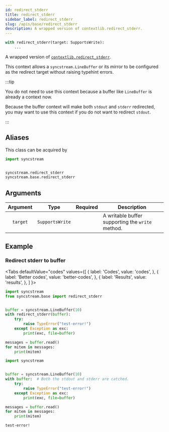 ```yaml
---
id: redirect_stderr
title: redirect_stderr
sidebar_label: redirect_stderr
slug: /apis/base/redirect_stderr
description: A wrapped version of contextlib.redirect_stderr.
---
```






<APITopBar
  type="class"
  isPrivate={true}
  isContext={true}
  source="base.redirect_stderr"
/>

```python
with redirect_stderr(target: SupportsWrite):
    ...
```

A wrapped version of [`contextlib.redirect_stderr`<IconExternalLink/>][link-restderr].

This context allows a `syncstream.LineBuffer` or its mirror to be configured as
the redirect target without raising typehint errors.

:::tip

You do not need to use this context because a buffer like `LineBuffer` is already a context now.

Because the buffer context will make both `stdout` and `stderr` redirected, you may want to use this context if you do not want to redirect `stdout`.

:::

## Aliases

This class can be acquired by

```python
import syncstream


syncstream.redirect_stderr
syncstream.base.redirect_stderr
```

## Arguments

| Argument |      Type       |             Required              | <center>Description</center>                     |
| :------: | :-------------: | :-------------------------------: | :----------------------------------------------- |
| `target` | `SupportsWrite` | <InlineIcon icon={vsiCheckIcon}/> | A writable buffer supporting the `write` method. |

## Example

### <IconObjType type="term"/> Redirect stderr to buffer

<Tabs
  defaultValue="codes"
  values={[
    { label: 'Codes', value: 'codes', },
    { label: 'Better codes', value: 'better-codes', },
    { label: 'Results', value: 'results', },
  ]
}>

<TabItem value="codes">

```python showLineNumbers title="use_this_function.py"
import syncstream
from syncstream.base import redirect_stderr


buffer = syncstream.LineBuffer(10)
with redirect_stderr(buffer):
    try:
        raise TypeError("test-error!")
    except Exception as exc:
        print(exc, file=buffer)

messages = buffer.read()
for mitem in messages:
    print(mitem)
```

</TabItem>

<TabItem value="better-codes">

```python showLineNumbers title="use_buffer_context_directly.py"
import syncstream


buffer = syncstream.LineBuffer(10)
with buffer:  # Both the stdout and stderr are catched.
    try:
        raise TypeError("test-error!")
    except Exception as exc:
        print(exc, file=buffer)

messages = buffer.read()
for mitem in messages:
    print(mitem)
```

</TabItem>

<TabItem value="results">

```shell
test-error!
```

</TabItem>
</Tabs>

[link-restderr]: https://docs.python.org/zh-cn/3/library/contextlib.html#contextlib.redirect_stderr
